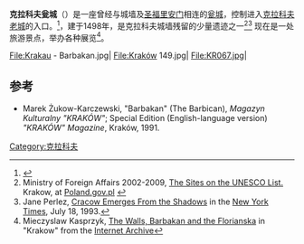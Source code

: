 {{Infobox military installation
| name        = 克拉科夫瓮城
| native_name = Barbakan krakowski
| location    = [[克拉科夫|克拉科夫]]
| map_type    = Poland
| map_caption = 在波兰的位置
| map_size    = 200
| coordinates = {{coord|50.06549|19.94164|type:landmark_region:PL-LND|display=inline,title}}
| image       = Barbakan Krakow z ulicy Basztowej.jpg
| image_size  = 306px
| caption     = 
| built       = 1498
| type        = 
}}
'''克拉科夫瓮城'''（{{lang-pl|barbakan krakowski}}）是一座曾经与城墙及[[圣福里安门|圣福里安门]]相连的[[瓮城|瓮城]]，控制进入[[克拉科夫老城|克拉科夫老城]]的入口。<ref name="PW">{{Cite web |url=http://cityguide.krakow.pl/zabytki_en.html |title=Verbia - Guided tours of Krakow |accessdate=2015-01-28 |archive-date=2008-05-31 |archive-url=https://web.archive.org/web/20080531065849/http://cityguide.krakow.pl/zabytki_en.html |dead-url=no }}</ref>，建于1498年，是克拉科夫城墙残留的少量遗迹之一<ref name="MFA">Ministry of Foreign Affairs 2002-2009, [http://www.poland.gov.pl/The,Sites,on,the,UNESCO,List,407.html The Sites on the UNESCO List.] {{Wayback|url=http://www.poland.gov.pl/The,Sites,on,the,UNESCO,List,407.html |date=20090129135848 }} Krakow, at [http://www.poland.gov.pl Poland.gov.pl] {{Wayback|url=http://www.poland.gov.pl/ |date=20081029120855 }}</ref><ref name="JP">Jane Perlez, [http://query.nytimes.com/gst/fullpage.html?res=9F0CE0DA1538F93BA25754C0A965958260&partner=rssnyt&emc=rss Cracow Emerges From the Shadows] in the [[New_York_Times|New York Times]], July 18, 1993.</ref> 现在是一处旅游景点，举办各种展览<ref name="M-K">Mieczyslaw Kasprzyk, [https://web.archive.org/web/20041210150206/http://www.kasprzyk.demon.co.uk/www/Krakow1.html The Walls, Barbakan and the Florianska] in "Krakow" from the [[Internet_Archive|Internet Archive]]</ref>。

<gallery align="center" widths="215px" heights="165px" perrow=3>
File:Krakau - Barbakan.jpg|
File:Kraków 149.jpg|
File:KR067.jpg|
</gallery>

==参考==
{{reflist|colwidth=30em}}
* Marek Żukow-Karczewski, "Barbakan" (The Barbican), ''Magazyn Kulturalny "KRAKÓW"''; Special Edition (English-language version) ''"KRAKÓW" Magazine'', Kraków, 1991.
[[Category:克拉科夫|Category:克拉科夫]]